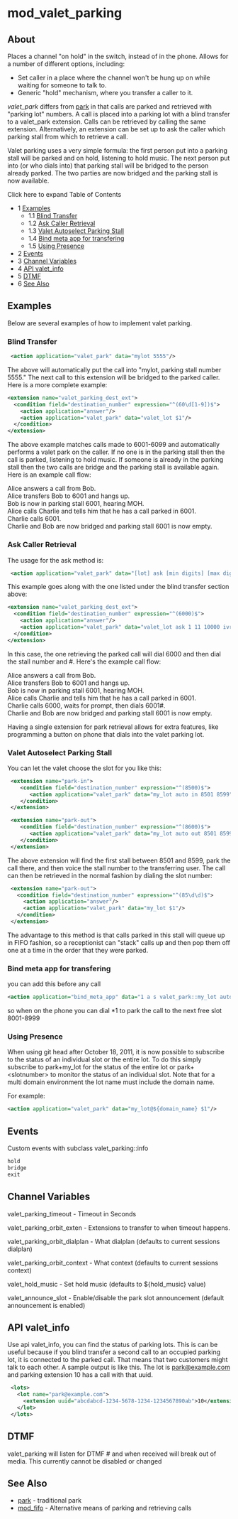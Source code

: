 
# mod_valet_parking 

 

## About

Places a channel "on hold" in the switch, instead of in the phone. Allows for a number of different options, including:

* Set caller in a place where the channel won't be hung up on while waiting for someone to talk to.
* Generic "hold" mechanism, where you transfer a caller to it.

_valet\_park_ differs from [park](https://wiki.freeswitch.org/wiki/Misc.%5FDialplan%5FTools%5Fpark "Misc. Dialplan Tools park") in that calls are parked and retrieved with "parking lot" numbers. A call is placed into a parking lot with a blind transfer to a valet\_park extension. Calls can be retrieved by calling the same extension. Alternatively, an extension can be set up to ask the caller which parking stall from which to retrieve a call.

Valet parking uses a very simple formula: the first person put into a parking stall will be parked and on hold, listening to hold music. The next person put into (or who dials into) that parking stall will be bridged to the person already parked. The two parties are now bridged and the parking stall is now available.

Click here to expand Table of Contents

* 1 [Examples](#examples)  
   * 1.1 [Blind Transfer](#blind-transfer)  
   * 1.2 [Ask Caller Retrieval](#ask-caller-retrieval)  
   * 1.3 [Valet Autoselect Parking Stall](#valet-autoselect-parking-stall)  
   * 1.4 [Bind meta app for transfering](#bind-meta-app-for-transfering)  
   * 1.5 [Using Presence](#using-presence)
* 2 [Events](#events)
* 3 [Channel Variables](#channel-variables)
* 4 [API valet\_info](#api-valet_info)
* 5 [DTMF](#api-valet_info)
* 6 [See Also](#see-also)

## Examples

Below are several examples of how to implement valet parking.

### Blind Transfer

```xml
 <action application="valet_park" data="mylot 5555"/>
```

The above will automatically put the call into "mylot, parking stall number 5555." The next call to this extension will be bridged to the parked caller. Here is a more complete example:

```xml
<extension name="valet_parking_dest_ext">
  <condition field="destination_number" expression="^(60\d[1-9])$">
    <action application="answer"/>
    <action application="valet_park" data="valet_lot $1"/>
  </condition>
</extension>
```

The above example matches calls made to 6001-6099 and automatically performs a valet park on the caller. If no one is in the parking stall then the call is parked, listening to hold music. If someone is already in the parking stall then the two calls are bridge and the parking stall is available again. Here is an example call flow:

Alice answers a call from Bob.  
Alice transfers Bob to 6001 and hangs up.  
Bob is now in parking stall 6001, hearing MOH.  
Alice calls Charlie and tells him that he has a call parked in 6001.  
Charlie calls 6001.  
Charlie and Bob are now bridged and parking stall 6001 is now empty.

### Ask Caller Retrieval

The usage for the ask method is:

```xml
 <action application="valet_park" data="[lot] ask [min digits] [max digits] [timeout] [prompt]"/>
```

This example goes along with the one listed under the blind transfer section above:

```xml
<extension name="valet_parking_dest_ext">
  <condition field="destination_number" expression="^(6000)$">
    <action application="answer"/>
    <action application="valet_park" data="valet_lot ask 1 11 10000 ivr/ivr-enter_ext_pound.wav"/>
  </condition>
</extension>
```

In this case, the one retrieving the parked call will dial 6000 and then dial the stall number and #. Here's the example call flow:

Alice answers a call from Bob.  
Alice transfers Bob to 6001 and hangs up.  
Bob is now in parking stall 6001, hearing MOH.  
Alice calls Charlie and tells him that he has a call parked in 6001.  
Charlie calls 6000, waits for prompt, then dials 6001#.  
Charlie and Bob are now bridged and parking stall 6001 is now empty.

Having a single extension for park retrieval allows for extra features, like programming a button on phone that dials into the valet parking lot. 

### Valet Autoselect Parking Stall

You can let the valet choose the slot for you like this:

```xml
 <extension name="park-in">
    <condition field="destination_number" expression="^(8500)$">
       <action application="valet_park" data="my_lot auto in 8501 8599"/>
    </condition>
 </extension>

 <extension name="park-out">
    <condition field="destination_number" expression="^(8600)$">
       <action application="valet_park" data="my_lot auto out 8501 8599"/>
    </condition>
 </extension>
```

The above extension will find the first stall between 8501 and 8599, park the call there, and then voice the stall number to the transferring user. The call can then be retrieved in the normal fashion by dialing the slot number:

```xml
 <extension name="park-out">
   <condition field="destination_number" expression="^(85\d\d)$">
     <action application="answer"/>
     <action application="valet_park" data="my_lot $1"/>
   </condition>
 </extension>
```

The advantage to this method is that calls parked in this stall will queue up in FIFO fashion, so a receptionist can "stack" calls up and then pop them off one at a time in the order that they were parked.

### Bind meta app for transfering

you can add this before any call

```xml
<action application="bind_meta_app" data="1 a s valet_park::my_lot auto in 8001 8999"/>
```

so when on the phone you can dial \*1 to park the call to the next free slot 8001-8999

### Using Presence

When using git head after October 18, 2011, it is now possible to subscribe to the status of an individual slot or the entire lot. To do this simply subscribe to park+my\_lot for the status of the entire lot or park+\<slotnumber> to monitor the status of an individual slot. Note that for a multi domain environment the lot name must include the domain name.

For example:

```xml
<action application="valet_park" data="my_lot@${domain_name} $1"/>
```

## Events

Custom events with subclass valet\_parking::info

```xml
hold
bridge
exit
```

## Channel Variables

valet_parking_timeout  - Timeout in Seconds

valet_parking_orbit_exten - Extensions to transfer to when timeout happens.

valet_parking_orbit_dialplan - What dialplan (defaults to current sessions dialplan)

valet_parking_orbit_context - What context (defaults to current sessions context)

valet_hold_music - Set hold music (defaults to $\{hold_music} value)

valet_announce_slot - Enable/disable the park slot announcement (default announcement is enabled)

## API valet_info

Use api valet\_info, you can find the status of parking lots. This is can be useful because if you blind transfer a second call to an occupied parking lot, it is connected to the parked call. That means that two customers might talk to each other. A sample output is like this. The lot is park@example.com and parking extension 10 has a call with that uuid.

```xml
 <lots>
   <lot name="park@example.com">
     <extension uuid="abcdabcd-1234-5678-1234-1234567890ab">10</extension>
   </lot>
 </lots>
```

## DTMF

valet\_parking will listen for DTMF # and when received will break out of media. This currently cannot be disabled or changed

## See Also

* [park](./mod-dptools/6586687.mdx#0-about) \- traditional park
* [mod\_fifo](./mod_fifo_3966031.mdx#-add) \- Alternative means of parking and retrieving calls


